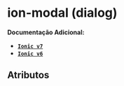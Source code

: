 
<Meta of={modalStories} />

# ion-modal (dialog)

**Documentação Adicional:**

- **[`Ionic v7`](https://ionicframework.com/docs/api/modal)**
- **[`Ionic v6`](https://ionicframework.com/docs/v6/api/modal)**

## Atributos

<Canvas of={modalStories.Default} />
<Controls of={modalStories.Default} />

